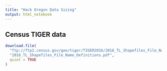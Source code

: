 ```yaml
---
title: "Hack Oregon Data Sizing"
output: html_notebook
---
```


## Census TIGER data
```r
download.file(
  "ftp://ftp2.census.gov/geo/tiger/TIGER2016/2016_TL_Shapefiles_File_Name_Definitions.pdf",
  "2016_TL_Shapefiles_File_Name_Definitions.pdf",
  quiet = TRUE
)
```

